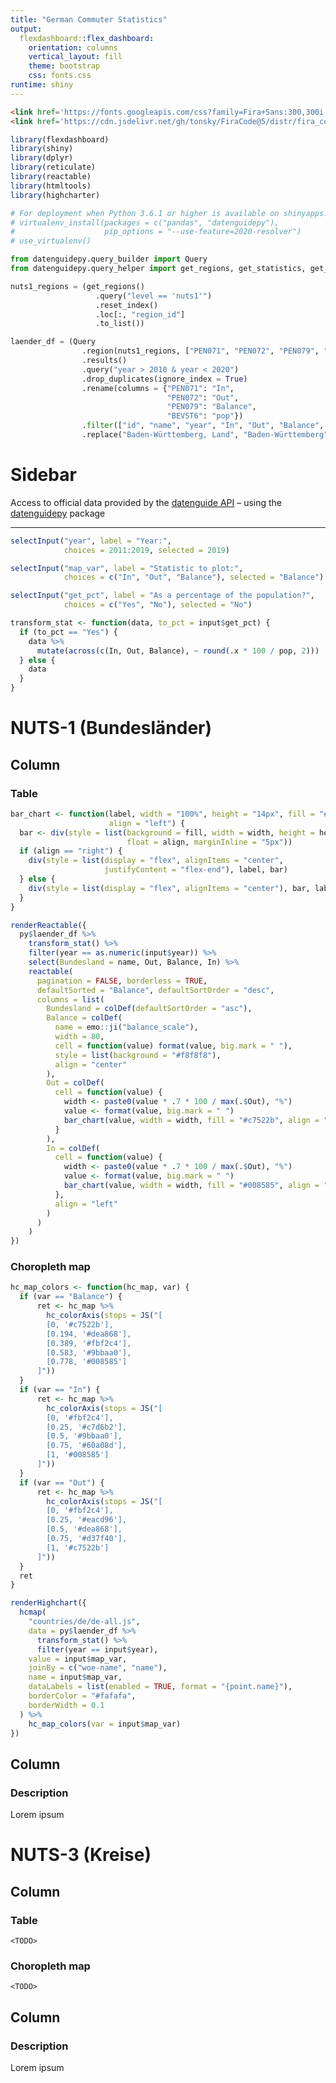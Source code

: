 ```yaml
---
title: "German Commuter Statistics"
output: 
  flexdashboard::flex_dashboard:
    orientation: columns
    vertical_layout: fill
    theme: bootstrap
    css: fonts.css
runtime: shiny
---
```


```html
<link href='https://fonts.googleapis.com/css?family=Fira+Sans:300,300i,400,400i,500,500i,600,600i,700,700i&display=swap' rel='stylesheet' type='text/css'>
<link href='https://cdn.jsdelivr.net/gh/tonsky/FiraCode@5/distr/fira_code.css' rel='stylesheet' type='text/css'>
```

```r
library(flexdashboard)
library(shiny)
library(dplyr)
library(reticulate)
library(reactable)
library(htmltools)
library(highcharter)

# For deployment when Python 3.6.1 or higher is available on shinyapps.io
# virtualenv_install(packages = c("pandas", "datenguidepy"),
#                    pip_options = "--use-feature=2020-resolver")
# use_virtualenv()
```

```python
from datenguidepy.query_builder import Query
from datenguidepy.query_helper import get_regions, get_statistics, get_availability_summary
```

```python
nuts1_regions = (get_regions()
                   .query("level == 'nuts1'")
                   .reset_index()
                   .loc[:, "region_id"]
                   .to_list())

laender_df = (Query
                .region(nuts1_regions, ["PEN071", "PEN072", "PEN079", "BEVST6"])
                .results()
                .query("year > 2010 & year < 2020")
                .drop_duplicates(ignore_index = True)
                .rename(columns = {"PEN071": "In",
                                   "PEN072": "Out",
                                   "PEN079": "Balance",
                                   "BEVST6": "pop"})
                .filter(["id", "name", "year", "In", "Out", "Balance", "pop"])
                .replace("Baden-Württemberg, Land", "Baden-Württemberg"))
```

Sidebar {.sidebar}
=======================================================================

Access to official data provided by the [datenguide API](https://github.com/datenguide/datenguide-api) -- using the [datenguidepy](https://github.com/CorrelAid/datenguide-python) package

---

```r
selectInput("year", label = "Year:",
            choices = 2011:2019, selected = 2019)

selectInput("map_var", label = "Statistic to plot:",
            choices = c("In", "Out", "Balance"), selected = "Balance")

selectInput("get_pct", label = "As a percentage of the population?",
            choices = c("Yes", "No"), selected = "No")
```

```r
transform_stat <- function(data, to_pct = input$get_pct) {
  if (to_pct == "Yes") {
    data %>% 
      mutate(across(c(In, Out, Balance), ~ round(.x * 100 / pop, 2)))
  } else {
    data
  }
}
```

NUTS-1 (Bundesländer)
=======================================================================

Column {data-width=700, .tabset}
-----------------------------------------------------------------------

### Table

```r
bar_chart <- function(label, width = "100%", height = "14px", fill = "#cccccc",
                      align = "left") {
  bar <- div(style = list(background = fill, width = width, height = height,
                          float = align, marginInline = "5px"))
  if (align == "right") {
    div(style = list(display = "flex", alignItems = "center",
                     justifyContent = "flex-end"), label, bar)
  } else {
    div(style = list(display = "flex", alignItems = "center"), bar, label)
  }
}

renderReactable({
  py$laender_df %>% 
    transform_stat() %>% 
    filter(year == as.numeric(input$year)) %>% 
    select(Bundesland = name, Out, Balance, In) %>% 
    reactable(
      pagination = FALSE, borderless = TRUE,
      defaultSorted = "Balance", defaultSortOrder = "desc",
      columns = list(
        Bundesland = colDef(defaultSortOrder = "asc"),
        Balance = colDef(
          name = emo::ji("balance_scale"),
          width = 80,
          cell = function(value) format(value, big.mark = " "),
          style = list(background = "#f8f8f8"),
          align = "center"
        ),
        Out = colDef(
          cell = function(value) {
            width <- paste0(value * .7 * 100 / max(.$Out), "%")
            value <- format(value, big.mark = " ")
            bar_chart(value, width = width, fill = "#c7522b", align = "right")
          }
        ),
        In = colDef(
          cell = function(value) {
            width <- paste0(value * .7 * 100 / max(.$Out), "%")
            value <- format(value, big.mark = " ")
            bar_chart(value, width = width, fill = "#008585", align = "left")
          },
          align = "left"
        )
      )
    )
})
```

### Choropleth map

```r
hc_map_colors <- function(hc_map, var) {
  if (var == "Balance") {
      ret <- hc_map %>% 
        hc_colorAxis(stops = JS("[
        [0, '#c7522b'],
        [0.194, '#dea868'], 
        [0.389, '#fbf2c4'],
        [0.583, '#9bbaa0'],
        [0.778, '#008585']
      ]"))
  }
  if (var == "In") {
      ret <- hc_map %>% 
        hc_colorAxis(stops = JS("[
        [0, '#fbf2c4'],
        [0.25, '#c7d6b2'], 
        [0.5, '#9bbaa0'],
        [0.75, '#60a08d'],
        [1, '#008585']
      ]"))
  }
  if (var == "Out") {
      ret <- hc_map %>% 
        hc_colorAxis(stops = JS("[
        [0, '#fbf2c4'],
        [0.25, '#eacd96'], 
        [0.5, '#dea868'],
        [0.75, '#d37f40'],
        [1, '#c7522b']
      ]"))
  }
  ret
}

renderHighchart({
  hcmap(
    "countries/de/de-all.js",
    data = py$laender_df %>% 
      transform_stat() %>% 
      filter(year == input$year),
    value = input$map_var,
    joinBy = c("woe-name", "name"),
    name = input$map_var,
    dataLabels = list(enabled = TRUE, format = "{point.name}"),
    borderColor = "#fafafa",
    borderWidth = 0.1
  ) %>% 
    hc_map_colors(var = input$map_var)
})
```

Column {data-width=300}
-----------------------------------------------------------------------

### Description

Lorem ipsum

NUTS-3 (Kreise)
=======================================================================

Column {data-width=700, .tabset}
-----------------------------------------------------------------------

### Table

`<TODO>`

### Choropleth map

`<TODO>`

Column {data-width=300}
-----------------------------------------------------------------------

### Description

Lorem ipsum
